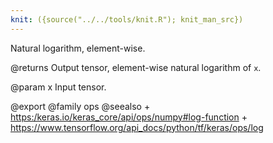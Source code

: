 ```yaml
---
knit: ({source("../../tools/knit.R"); knit_man_src})
---
```

Natural logarithm, element-wise.

@returns
    Output tensor, element-wise natural logarithm of `x`.

@param x Input tensor.

@export
@family ops
@seealso
+ <https:/keras.io/keras_core/api/ops/numpy#log-function>
+ <https://www.tensorflow.org/api_docs/python/tf/keras/ops/log>
